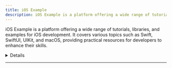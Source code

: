 ```yaml
---
title: iOS Example
description: iOS Example is a platform offering a wide range of tutorials, libraries, and examples for iOS development. It covers various topics such as Swift, SwiftUI, UIKit, and macOS, providing practical resources for developers to enhance their skills.
---
```


iOS Example is a platform offering a wide range of tutorials, libraries, and examples for iOS development. It covers various topics such as Swift, SwiftUI, UIKit, and macOS, providing practical resources for developers to enhance their skills.

<details>
**URL:** https://iosexample.com

**Authors:** `iOS Example Team`

**Complexity Levels:**
   - **Beginner:** 25%
   - **Intermediate:** 50%
   - **Advanced:** 25%

**Frequency of Posting:** Weekly

**Types of Content:**
   - **Tutorials:** 50% (Step-by-step guides and practical examples)
   - **Articles:** 30% (In-depth articles and best practices)
   - **News:** 20% (Updates on Swift and iOS development)

**Additional Features:**
   - **Newsletter:** Available for regular updates and news.
   - **Collections:** Curated collections of articles and tutorials.
   - **Social Media Integration:** Active presence on Facebook, Twitter, Telegram, and YouTube.
</details>

<LinkCard title="Visit iOS Example" href="https://iosexample.com" />

---
